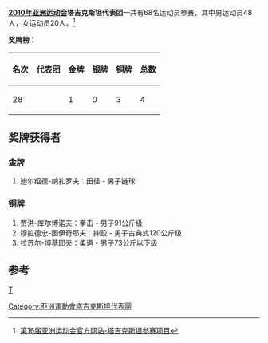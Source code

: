 {{noteTA|G1=Sports|G2=地名}}
{{Infobox Country Asian Games
|NOC=TJK
|year=2010
|competitors=68
|competitors_men=48
|competitors_women=20
|sports=
|flagbearer=
|location={{CHN}}[[廣州市|廣州市]]
|start_date={{Start date|2010|11|12}}
|end_date={{End date|2010|11|27}}
|gold=1
|silver=0
|bronze=3
|total=4
|rank=28
|previous=[[2006年亞洲運動會塔吉克斯坦代表團|2006]]
|next=[[2014年亞洲運動會塔吉克斯坦代表團|2014]]
}}

'''[[2010年亚洲运动会|2010年亚洲运动会]]塔吉克斯坦代表团'''一共有68名运动员参赛，其中男运动员48人，女运动员20人。<ref>[http://www.gz2010.cn/info/CHN_CHN/ZZ/ZZE130B_@@@@@@@@@@@@@@@@@CHN_NOC=TJK.html 第16届亚洲运动会官方网站-塔吉克斯坦参赛项目]</ref>

'''奖牌榜'''：
{| class="wikitable"
|-
! 名次 !! 代表团 !! 金牌 !! 银牌 !! 铜牌 !! 总数
|-
| 28 || {{flagIOC2team|TJK|2010年亚洲运动会}} || 1 || 0 || 3 || 4
|}

==奖牌获得者==
===金牌===
#迪尔绍德-纳扎罗夫：田径 - 男子链球
===铜牌===
#贾洪-库尔博诺夫：拳击 - 男子91公斤级	
#穆拉德忠-图伊奇耶夫：摔跤 - 男子古典式120公斤级
#拉苏尔-博基耶夫：柔道 - 男子73公斤以下级

==参考==
<references />

{{2010年亚洲运动会代表团}}

[[分类:2010年亚洲运动会代表团|T]]
[[Category:亞洲運動會塔吉克斯坦代表團|Category:亞洲運動會塔吉克斯坦代表團]]